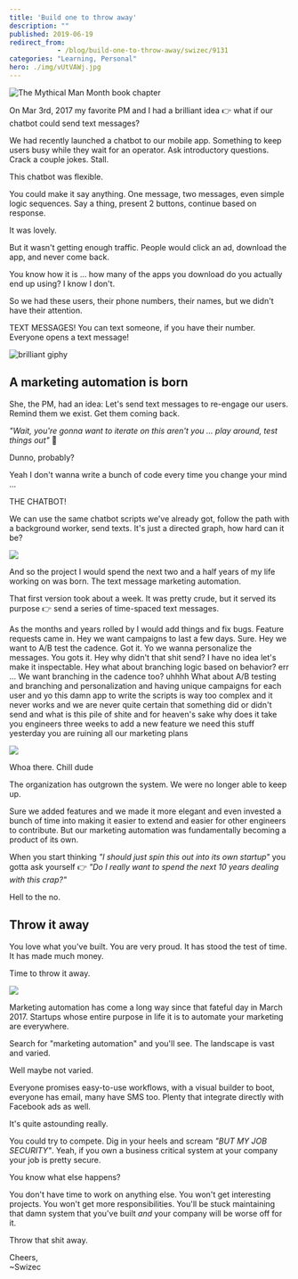 ```yaml
---
title: 'Build one to throw away'
description: ""
published: 2019-06-19
redirect_from: 
            - /blog/build-one-to-throw-away/swizec/9131
categories: "Learning, Personal"
hero: ./img/vUtVAWj.jpg
---
```


![The Mythical Man Month book chapter](./img/vUtVAWj.jpg)

On Mar 3rd, 2017 my favorite PM and I had a brilliant idea 👉 what if our chatbot could send text messages?

We had recently launched a chatbot to our mobile app. Something to keep users busy while they wait for an operator. Ask introductory questions. Crack a couple jokes. Stall.

This chatbot was flexible.

You could make it say anything. One message, two messages, even simple logic sequences. Say a thing, present 2 buttons, continue based on response.

It was lovely.

But it wasn't getting enough traffic. People would click an ad, download the app, and never come back.

You know how it is ... how many of the apps you download do you actually end up using? I know I don't.

So we had these users, their phone numbers, their names, but we didn't have their attention.

TEXT MESSAGES! You can text someone, if you have their number. Everyone opens a text message!

![brilliant giphy](./img/media-26BRBKqUiq586bRVm-giphy.gif)

## A marketing automation is born

She, the PM, had an idea: Let's send text messages to re-engage our users. Remind them we exist. Get them coming back.

_"Wait, you're gonna want to iterate on this aren't you ... play around, test things out"_ 🤔

Dunno, probably?

Yeah I don't wanna write a bunch of code every time you change your mind ...

THE CHATBOT!

We can use the same chatbot scripts we've already got, follow the path with a background worker, send texts. It's just a directed graph, how hard can it be?

![](./img/Ch6vzYo.png)

And so the project I would spend the next two and a half years of my life working on was born. The text message marketing automation.

That first version took about a week. It was pretty crude, but it served its purpose 👉 send a series of time-spaced text messages.

As the months and years rolled by I would add things and fix bugs. Feature requests came in. Hey we want campaigns to last a few days. Sure. Hey we want to A/B test the cadence. Got it. Yo we wanna personalize the messages. You gots it. Hey why didn't that shit send? I have no idea let's make it inspectable. Hey what about branching logic based on behavior? err ... We want branching in the cadence too? uhhhh What about A/B testing and branching and personalization and having unique campaigns for each user and yo this damn app to write the scripts is way too complex and it never works and we are never quite certain that something did or didn't send and what is this pile of shite and for heaven's sake why does it take you engineers three weeks to add a new feature we need this stuff yesterday you are ruining all our marketing plans

![](./img/media-26n6HVkW3kwIEBjIQ-giphy.gif)

Whoa there. Chill dude

The organization has outgrown the system. We were no longer able to keep up.

Sure we added features and we made it more elegant and even invested a bunch of time into making it easier to extend and easier for other engineers to contribute. But our marketing automation was fundamentally becoming a product of its own.

When you start thinking _"I should just spin this out into its own startup"_ you gotta ask yourself 👉 _"Do I really want to spend the next 10 years dealing with this crap?"_

Hell to the no.

## Throw it away

You love what you've built. You are very proud. It has stood the test of time. It has made much money.

Time to throw it away.

![](./img/media-l0HFkA6omUyjVYqw8-giphy.gif)

Marketing automation has come a long way since that fateful day in March 2017. Startups whose entire purpose in life it is to automate your marketing are everywhere.

Search for "marketing automation" and you'll see. The landscape is vast and varied.

Well maybe not varied.

Everyone promises easy-to-use workflows, with a visual builder to boot, everyone has email, many have SMS too. Plenty that integrate directly with Facebook ads as well.

It's quite astounding really.

You could try to compete. Dig in your heels and scream _"BUT MY JOB SECURITY"_. Yeah, if you own a business critical system at your company your job is pretty secure.

You know what else happens?

You don't have time to work on anything else. You won't get interesting projects. You won't get more responsibilities. You'll be stuck maintaining that damn system that you've built _and_ your company will be worse off for it.

Throw that shit away.

Cheers,  
~Swizec

